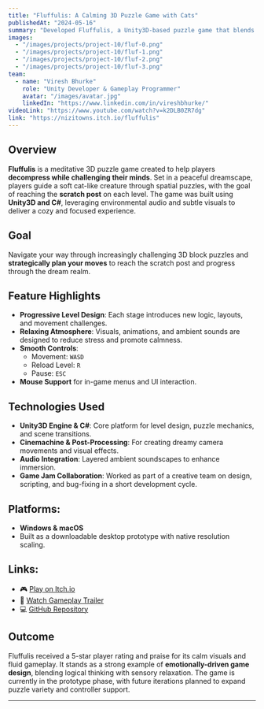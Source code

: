 ```yaml
---
title: "Fluffulis: A Calming 3D Puzzle Game with Cats"
publishedAt: "2024-05-16"
summary: "Developed Fluffulis, a Unity3D-based puzzle game that blends strategy and serenity. Navigate a dreamlike 3D space as a cat solving block puzzles to reach the scratch post."
images:
  - "/images/projects/project-10/fluf-0.png"
  - "/images/projects/project-10/fluf-1.png"
  - "/images/projects/project-10/fluf-2.png"
  - "/images/projects/project-10/fluf-3.png"
team:
  - name: "Viresh Bhurke"
    role: "Unity Developer & Gameplay Programmer"
    avatar: "/images/avatar.jpg"
    linkedIn: "https://www.linkedin.com/in/vireshbhurke/"
videoLink: "https://www.youtube.com/watch?v=k2DLB0ZR7dg"
link: "https://nizitowns.itch.io/fluffulis"
---
```


## Overview

**Fluffulis** is a meditative 3D puzzle game created to help players **decompress while challenging their minds**. Set in a peaceful dreamscape, players guide a soft cat-like creature through spatial puzzles, with the goal of reaching the **scratch post** on each level. The game was built using **Unity3D and C#**, leveraging environmental audio and subtle visuals to deliver a cozy and focused experience.

## Goal

Navigate your way through increasingly challenging 3D block puzzles and **strategically plan your moves** to reach the scratch post and progress through the dream realm.

## Feature Highlights

- **Progressive Level Design**: Each stage introduces new logic, layouts, and movement challenges.
- **Relaxing Atmosphere**: Visuals, animations, and ambient sounds are designed to reduce stress and promote calmness.
- **Smooth Controls**:
  - Movement: `WASD`
  - Reload Level: `R`
  - Pause: `ESC`
- **Mouse Support** for in-game menus and UI interaction.

## Technologies Used

- **Unity3D Engine & C#**: Core platform for level design, puzzle mechanics, and scene transitions.
- **Cinemachine & Post-Processing**: For creating dreamy camera movements and visual effects.
- **Audio Integration**: Layered ambient soundscapes to enhance immersion.
- **Game Jam Collaboration**: Worked as part of a creative team on design, scripting, and bug-fixing in a short development cycle.

## Platforms:
  - **Windows & macOS**  
  - Built as a downloadable desktop prototype with native resolution scaling.

## Links:
  - 🎮 [Play on Itch.io](https://nizitowns.itch.io/fluffulis)
  - 🎥 [Watch Gameplay Trailer](https://www.youtube.com/watch?v=k2DLB0ZR7dg)
  - 💻 [GitHub Repository](https://github.com/dugojugo/Fluffulis)

## Outcome

Fluffulis received a 5-star player rating and praise for its calm visuals and fluid gameplay. It stands as a strong example of **emotionally-driven game design**, blending logical thinking with sensory relaxation. The game is currently in the prototype phase, with future iterations planned to expand puzzle variety and controller support.

--- 